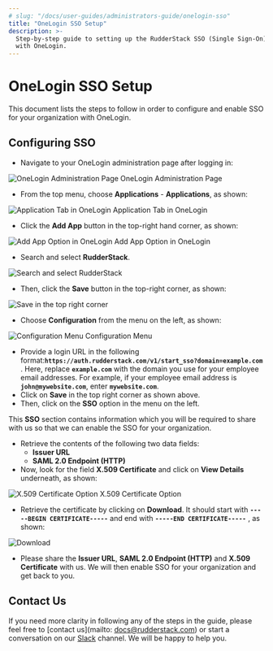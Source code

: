 ```yaml
---
# slug: "/docs/user-guides/administrators-guide/onelogin-sso"
title: "OneLogin SSO Setup"
description: >-
  Step-by-step guide to setting up the RudderStack SSO (Single Sign-On) feature
  with OneLogin.
---
```


# OneLogin SSO Setup

This document lists the steps to follow in order to configure and enable SSO for your organization with OneLogin.

## Configuring SSO

- Navigate to your OneLogin administration page after logging in:

<!--![OneLogin Administration Page](../../.gitbook/assets/1 (11).png)-->

<img src="../../../images/assets/1 (11).png" alt="OneLogin Administration Page" />
<span class="imageTitle">OneLogin Administration Page</span>


- From the top menu, choose **Applications** - **Applications**, as shown:

<!--![Application Tab in OneLogin](../../.gitbook/assets/2 (6).png)-->

<img src="../../../images/assets/2 (6).png" alt="Application Tab in OneLogin" />
<span class="imageTitle">Application Tab in OneLogin</span>

- Click the **Add App** button in the top-right hand corner, as shown:

<!--![Add App Option in OneLogin](../../.gitbook/assets/3 (2) (1).png)-->

<img src="../../../images/assets/3 (2) (1).png" alt="Add App Option in OneLogin" />
<span class="imageTitle">Add App Option in OneLogin</span>

- Search and select **RudderStack**.

<!--![](../../.gitbook/assets/image (58).png)-->

<img src="../../../images/assets/image (58).png" alt="Search and select RudderStack" />

- Then, click the **Save** button in the top-right corner, as shown:

<!--![](../../.gitbook/assets/4 (4).png)-->

<img src="../../../images/assets/4 (4).png" alt="Save in the top right corner" />

- Choose **Configuration** from the menu on the left, as shown:

<!--![Configuration Menu](../../.gitbook/assets/image (32).png)-->

<img src="../../../images/assets/image (32).png" alt="Configuration Menu" />
<span class="imageTitle">Configuration Menu</span>

- Provide a login URL in the following format:**`https://auth.rudderstack.com/v1/start_sso?domain=example.com`** . Here, replace **`example.com`** with the domain you use for your employee email addresses. For example, if your employee email address is **`john@mywebsite.com`**, enter **`mywebsite.com`**.
- Click on **Save** in the top right corner as shown above.
- Then, click on the **SSO** option in the menu on the left.

<div class="successBlock">

  This **SSO** section contains information which you will be required to share
  with us so that we can enable the SSO for your organization.
</div>

- Retrieve the contents of the following two data fields:
  - **Issuer URL**
  - **SAML 2.0 Endpoint \(HTTP\)**
- Now, look for the field **X.509 Certificate** and click on **View Details** underneath, as shown:

<!--![X.509 Certificate Option](../../.gitbook/assets/image (35).png)-->

<img src="../../../images/assets/image (35).png" alt="X.509 Certificate Option" />
<span class="imageTitle">X.509 Certificate Option</span>

- Retrieve the certificate by clicking on **Download**. It should start with **`-----BEGIN CERTIFICATE-----`** and end with **`-----END CERTIFICATE-----`** , as shown:

<!--![](../../.gitbook/assets/5 (8) (1) (1).png)-->

<img src="../../../images/assets/5 (8) (1) (1).png" alt="Download" />

- Please share the **Issuer URL**, **SAML 2.0 Endpoint \(HTTP\)** and **X.509 Certificate** with us. We will then enable SSO for your organization and get back to you.

## Contact Us

If you need more clarity in following any of the steps in the guide, please feel free to [contact us](mailto: docs@rudderstack.com) or start a conversation on our [Slack](https://rudderstack.com/join-rudderstack-slack-community) channel. We will be happy to help you.

